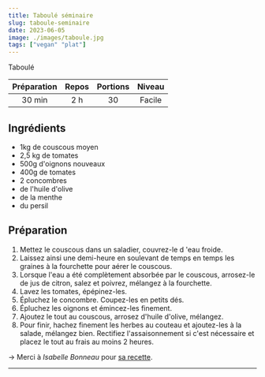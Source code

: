 ```yaml
---
title: Taboulé séminaire
slug: taboule-seminaire
date: 2023-06-05
image: ./images/taboule.jpg
tags: ["vegan" "plat"]
---
```


<StyledParagraph>Taboulé</StyledParagraph>

| Préparation | Repos | Portions | Niveau |
| :-: | :-: | :-: | :-: |
| 30 min | 2 h | 30 | Facile |

## Ingrédients
- <ListItem>1kg de couscous moyen</ListItem>
- <ListItem>2,5 kg de tomates</ListItem>
- <ListItem>500g d'oignons nouveaux</ListItem>
- <ListItem>400g de tomates</ListItem>
- <ListItem>2 concombres</ListItem>
- <ListItem>de l'huile d'olive</ListItem>
- <ListItem>de la menthe</ListItem>
- <ListItem>du persil</ListItem>


## Préparation

1. Mettez le couscous dans un saladier, couvrez-le d 'eau froide.
2. Laissez ainsi une demi-heure en soulevant de temps en temps les graines à la fourchette pour aérer le couscous.
3. Lorsque l'eau a été complètement absorbée par le couscous, arrosez-le de jus de citron, salez et poivrez, mélangez à la fourchette.
4. Lavez les tomates, épépinez-les.
5. Épluchez le concombre. Coupez-les en petits dés.
6. Épluchez les oignons et émincez-les finement.
7. Ajoutez le tout au couscous, arrosez d'huile d'olive, mélangez.
8. Pour finir, hachez finement les herbes au couteau et ajoutez-les à la salade, mélangez bien. Rectifiez l'assaisonnement si c'est nécessaire et placez le tout au frais au moins 2 heures.

&rightarrow; Merci à _Isabelle Bonneau_ pour [sa recette](https://cuisine.journaldesfemmes.fr/recette/344309-taboule).

---
